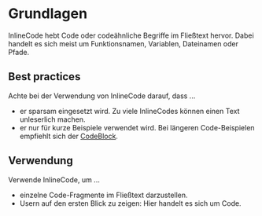 # Grundlagen

InlineCode hebt Code oder codeähnliche Begriffe im Fließtext hervor. Dabei
handelt es sich meist um Funktionsnamen, Variablen, Dateinamen oder Pfade.

## Best practices

Achte bei der Verwendung von InlineCode darauf, dass ...

- er sparsam eingesetzt wird. Zu viele InlineCodes können einen Text unleserlich
  machen.
- er nur für kurze Beispiele verwendet wird. Bei längeren Code-Beispielen
  empfiehlt sich der [CodeBlock](/03-components/content/code-block).

## Verwendung

Verwende InlineCode, um ...

- einzelne Code-Fragmente im Fließtext darzustellen.
- Usern auf den ersten Blick zu zeigen: Hier handelt es sich um Code.
